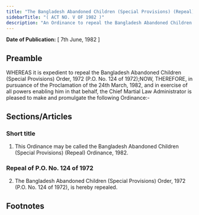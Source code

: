 ```yaml
---
title: "The Bangladesh Abandoned Children (Special Provisions) (Repeal) Ordinacne, 1982"
sidebarTitle: "( ACT NO. V OF 1982 )"
description: "An Ordinance to repeal the Bangladesh Abandoned Children (Special Provisions) Order, 1972."
---
```


**Date of Publication:** [ 7th June, 1982 ]

## Preamble

WHEREAS it is expedient to repeal the Bangladesh Abandoned Children (Special Provisions) Order, 1972 (P.O. No. 124 of 1972);NOW, THEREFORE, in pursuance of the Proclamation of the 24th March, 1982, and in exercise of all powers enabling him in that behalf, the Chief Martial Law Administrator is pleased to make and promulgate the following Ordinance:-

## Sections/Articles

### Short title

1. This Ordinance may be called the Bangladesh Abandoned Children (Special Provisions) (Repeal) Ordinance, 1982.

### Repeal of P.O. No. 124 of 1972

2. The Bangladesh Abandoned Children (Special Provisions) Order, 1972 (P.O. No. 124 of 1972), is hereby repealed.

## Footnotes
